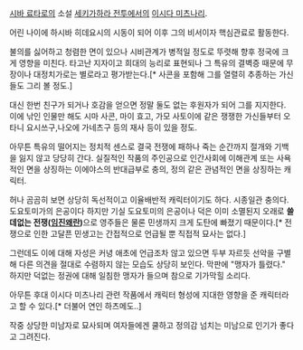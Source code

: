[[시바 료타로]]의 소설 [[세키가하라 전투]]에서의 [[이시다 미츠나리]].

어린 나이에 하시바 히데요시의 시동이 되어 이후 그의 비서이자 핵심관료로 활동한다.

불의를 싫어하고 청렴한 면이 있으나 시비관계가 병적일 정도로 뚜렷해 향후 정국에 크게 영향을 미친다. 타고난 지자이고 희대의 능리로 표현되나 그 특유의 결벽증 때문에 무장이나 대정치가로는 별로라고 평가받는다.[* 사콘을 포함해 그를 열렬히 추종하는 가신들도 그리 볼 정도.] 

대신 한번 친구가 되거나 호감을 얻으면 정말 둘도 없는 후원자가 되어 그를 지지한다. 이에 낚인 인물만 해도 시마 사콘, 마이 효고, 가모 사토이에 같은 쟁쟁한 가신들부터 오타니 요시쓰구,나오에 가네츠구 등의 재사 등이 있을 정도.

아무튼 특유의 떨어지는 정치적 센스로 결국 전쟁에 패하나 죽는 순간까지 절개와 기백을 잃지 않고 당당히 간다. 실질적인 작품의 주인공으로 인간사회에 이해관계 또는 사욕적인 면을 상징하는 이에야스의 반대급부로 충의, 정의 같은 관념적인 면을 상징하는 캐릭터.

허나 곰곰히 보면 상당히 독선적이고 이율배반적 캐릭터이기도 하다. 시종일관 충의다. 도요토미가의 은공이다 하지만 기실 도요토미의 은공이나 덕은 이미 소멸된지 오래로 '''쓸데없는 전쟁([[임진왜란]])'''으로 영주들은 물론 민생까지 크게 도탄에 빠졌기 때문이다.[* 전쟁으로 인한 고달픈 민생고는 간접적으로 언급될 뿐 직접적 묘사는 없다.] 

그런데도 이에 대해 자성은 커녕 애초에 언급조차 않고 있으면 두부 자르듯 선악을 구별해 다른 의견을 절대로 수렴하지 않는 모습도 상당히 보인다. 
막판에 "맹자가 틀렸다." 하지만 덕없는 정권에 대해 일침한 맹자가 들으며 참으로 기가막힐 소리다.

아무튼 후대 이시다 미츠나리 관련 작품에서 캐릭터 형성에 지대한 영향을 준 캐릭터라고 할 수 있다.[* 더불어 연인 하츠메도..]

작중 상당한 미남자로 묘사되며 여자들에겐 쿨하고 정의감 넘치는 미남으로 인기가 좋다고 그려진다.
